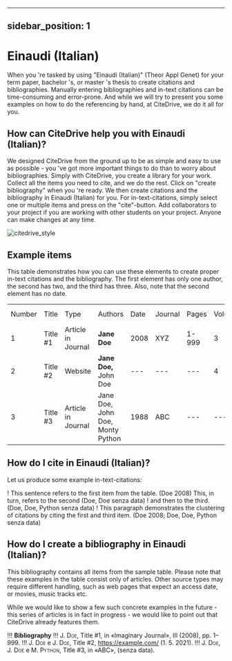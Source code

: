 
---
sidebar_position: 1
---

# Einaudi (Italian)

When you 're tasked by using "Einaudi (Italian)" (Theor Appl Genet) for your term paper, bachelor 's, or master 's thesis to create citations and bibliographies.
Manually entering bibliographies and in-text citations can be time-consuming and error-prone. And while we will try to present you some examples on how to do the referencing by hand, at CiteDrive, we do it all for you.

<!---
## About  Einaudi (Italian)

* Title: Einaudi (Italian)
* Short Title (Id): Theor Appl Genet)
* Authors: Einaudi (Italian)
* Download: Einaudi (Italian)
 --->

## How can CiteDrive help you with Einaudi (Italian)?

We designed CiteDrive from the ground up to be as simple and easy to use as possible - you 've got more important things to do than to worry about bibliographies. Simply with CiteDrive, you create a library for your work. Collect all the items you need to cite, and we do the rest. Click on "create bibliography" when you 're ready. We then create citations and the bibliography in Einaudi (Italian) for you. For in-text-citations, simply select one or multiple items and press on the "cite"-button. Add collaborators to your project if you are working with other students on your project. Anyone can make changes at any time.


![citedrive_style](images/einaudi-italian.svg "Choose Einaudi (Italian) in the CiteDrive App")


## Example items

This table demonstrates how you can use these elements to create proper in-text citations and the bibliography. The first element has only one author, the second has two, and the third has three. Also, note that the second element has no date.


<table>
  <tr>
   <td>Number
   </td>
   <td>Title
   </td>
   <td>Type
   </td>
   <td>Authors
   </td>
   <td>Date
   </td>
   <td>Journal
   </td>
   <td>Pages
   </td>
   <td>Volume
   </td>
   <td>Issue
   </td>
   <td>Access Date
   </td>
  </tr>
  <tr>
   <td>1
   </td>
   <td>Title #1
   </td>
   <td>Article in Journal
   </td>
   <td><strong>Jane Doe</strong>
   </td>
   <td>2008
   </td>
   <td>XYZ
   </td>
   <td>1-999
   </td>
   <td>3
   </td>
   <td>2
   </td>
   <td>--
   </td>
  </tr>
  <tr>
   <td>
2
   </td>
   <td>Title #2
   </td>
   <td>Website
   </td>
   <td><strong>Jane Doe, </strong>John Doe
   </td>
   <td>---
   </td>
   <td>---
   </td>
   <td>---
   </td>
   <td>4
   </td>
   <td>---
   </td>
   <td>2020-05-01
   </td>
  </tr>
  <tr>
   <td>3
   </td>
   <td>Title #3
   </td>
   <td>Article in Journal
   </td>
   <td>Jane Doe, John Doe, Monty Python
   </td>
   <td>1988
   </td>
   <td>ABC
   </td>
   <td>---
   </td>
   <td>---
   </td>
   <td>16
   </td>
   <td>---
   </td>
  </tr>
</table>



## How do I cite in  Einaudi (Italian)?

Let us produce some example in-text-citations:

! This sentence refers to the first item from the table. (Doe 2008) This, in turn, refers to the second (Doe, Doe senza data)
! and then to the third.  (Doe, Doe, Python senza data)
! This paragraph demonstrates the clustering of citations by citing the first and third item. (Doe 2008; Doe, Doe, Python senza data)



## How do I create a bibliography in Einaudi (Italian)?

This bibliography contains all items from the sample table. Please note that these examples in the table consist only of articles. Other source types may require different handling, such as web pages that expect an access date, or movies, music tracks etc.

While we would like to show a few such concrete examples in the future - this series of articles is in fact in progress - we would like to point out that CiteDrive already features them.


!!! **Bibliography**
!!! J. <span style="font-variant:small-caps;">Doe</span>, Title #1, in «Imaginary Journal», III (2008), pp. 1–999.
!!! J. <span style="font-variant:small-caps;">Doe</span> e J. <span style="font-variant:small-caps;">Doe</span>, Title #2, https://example.com/ (1. 5. 2021).
!!! J. <span style="font-variant:small-caps;">Doe</span>, J. <span style="font-variant:small-caps;">Doe</span> e M. <span style="font-variant:small-caps;">Python</span>, Title #3, in «ABC», (senza data).


```
        